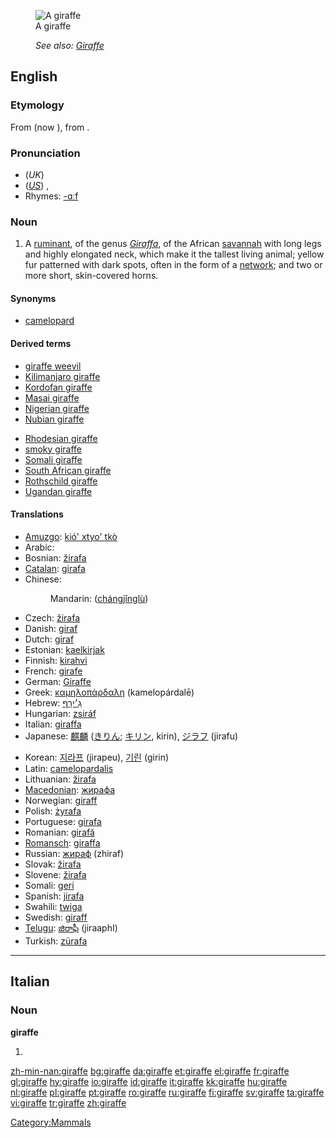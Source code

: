 [[Image:Giraffe standing.jpg|thumb|A giraffe]]
: ''See also: [[Giraffe]]''
==English==
{{wikipedia}}

===Etymology===
From {{F.}} {{term|giraffe|lang=fr}} (now {{term|girafe}}), from {{Ar.}} {{term|زرافة||sc=Arab|tr=zarāfah}}.

===Pronunciation===
* (''UK'') {{IPA|/dʒɪˈɹɑːf/}}
* (''[[General American|US]]'') {{IPA|/ʤəˈɻæf/}}, {{SAMPA|/dZ@"r\{f/}}
* Rhymes: [[Rhymes:English:-ɑːf|-ɑːf]]

===Noun===
{{en-noun}}

# A [[ruminant]], of the genus ''[[Giraffa]]'', of the African [[savannah]] with long legs and highly elongated neck, which make it the tallest living animal; yellow fur patterned with dark spots, often in the form of a [[network]]; and two or more short, skin-covered horns.

====Synonyms====
* [[camelopard]]

====Derived terms====
{{rel-top}}
* [[giraffe weevil]]
* [[Kilimanjaro giraffe]]
* [[Kordofan giraffe]]
* [[Masai giraffe]]
* [[Nigerian giraffe]]
* [[Nubian giraffe]]
{{rel-mid}}
* [[Rhodesian giraffe]]
* [[smoky giraffe]]
* [[Somali giraffe]]
* [[South African giraffe]]
* [[Rothschild giraffe]]
* [[Ugandan giraffe]]
{{rel-bottom}}

====Translations====
{{trans-top|Mammal}}
* [[Amuzgo]]: [[kió' xtyo' tkò]]
* Arabic: {{Arab|[[زرافة]]}}
* Bosnian: [[žirafa]] {{f}}
* [[Catalan]]: [[girafa]] {{f}}
* Chinese:
*: Mandarin: {{zh-ts|長頸鹿|长颈鹿}} ([[chángjǐnglù]])
* Czech: [[žirafa]] {{f}}
* Danish: [[giraf]] {{g|Danish}}
* Dutch: [[giraf]] {{f}}
* Estonian: [[kaelkirjak]]
* Finnish: [[kirahvi]]
* French: [[girafe]] {{f}}
* German: [[Giraffe]] {{f}}
* Greek: [[καμηλοπάρδαλη]] (kamelopárdalē) {{f}}
* Hebrew: [[ג׳ירף|גִ׳ירָף]]
* Hungarian: [[zsiráf]]
* Italian: [[giraffa]] {{f}}
* Japanese: [[麒麟]] ([[きりん]]; [[キリン]], kirin), [[ジラフ]] (jirafu)
{{trans-mid}}
* Korean: [[지라프]] (jirapeu), [[기린]] (girin)
* Latin: [[camelopardalis]] {{f}}
* Lithuanian: [[žirafa]] {{f}}
* [[Macedonian]]: [[жирафа]] {{f}}
* Norwegian: [[giraff]] {{m}}
* Polish: [[żyrafa]] {{f}}
* Portuguese: [[girafa]] {{f}}
* Romanian: [[girafă]] {{f}}
* [[Romansch]]: [[giraffa]] {{f}}
* Russian: [[жираф]] (zhiraf) {{m}}
* Slovak: [[žirafa]] {{f}}
* Slovene: [[žirafa]] {{f}}
* Somali: [[geri]]
* Spanish: [[jirafa]] {{f}}
* Swahili: [[twiga]]
* Swedish: [[giraff]] {{c}}
* [[Telugu]]: [[జిరాఫీ]] (jiraaphI)
* Turkish: [[zürafa]]
{{trans-bottom}}

[[Category:Mammals]]

----

==Italian==

===Noun===
'''giraffe''' {{f}}

# {{plural of|giraffa|lang=Italian}}

[[zh-min-nan:giraffe]]
[[bg:giraffe]]
[[da:giraffe]]
[[et:giraffe]]
[[el:giraffe]]
[[fr:giraffe]]
[[gl:giraffe]]
[[hy:giraffe]]
[[io:giraffe]]
[[id:giraffe]]
[[it:giraffe]]
[[kk:giraffe]]
[[hu:giraffe]]
[[nl:giraffe]]
[[pl:giraffe]]
[[pt:giraffe]]
[[ro:giraffe]]
[[ru:giraffe]]
[[fi:giraffe]]
[[sv:giraffe]]
[[ta:giraffe]]
[[vi:giraffe]]
[[tr:giraffe]]
[[zh:giraffe]]